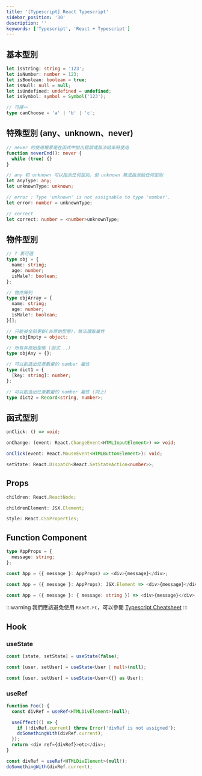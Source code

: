 ```yaml
---
title: '[Typescript] React Typescript'
sidebar_position: '30'
description: ''
keywords: ['Typescript', 'React + Typescript']
---
```


## 基本型別

```ts
let isString: string = '123';
let isNumber: number = 123;
let isBoolean: boolean = true;
let isNull: null = null;
let isUndefined: undefined = undefined;
let isSymbol: symbol = Symbol('123');

// 可擇一
type canChoose = 'a' | 'b' | 'c';
```

## 特殊型別 (any、unknown、never)

```ts
// never 的使用場景是在函式中拋出錯誤或無法結束時使用
function neverEnd(): never {
  while (true) {}
}

// any 和 unknown 可以指派任何型別，但 unknown 無法指派給任何型別
let anyType: any;
let unknownType: unknown;

// error : Type 'unknown' is not assignable to type 'number'.
let error: number = unknownType;

// correct
let correct: number = <number>unknownType;
```

## 物件型別

```ts
// ? 表可選
type obj = {
  name: string;
  age: number;
  isMale?: boolean;
};

// 物件陣列
type objArray = {
  name: string;
  age: number;
  isMale?: boolean;
}[];

// 只能被全部更新(非原始型態)，無法讀取屬性
type objEmpty = object;

// 所有非原始型態 (函式...)
type objAny = {};

// 可以創造出任意數量的 number 屬性
type dict1 = {
  [key: string]: number;
};

// 可以創造出任意數量的 number 屬性 (同上)
type dict2 = Record<string, number>;
```

## 函式型別

```ts
onClick: () => void;

onChange: (event: React.ChangeEvent<HTMLInputElement>) => void;

onClick(event: React.MouseEvent<HTMLButtonElement>): void;

setState: React.Dispatch<React.SetStateAction<number>>;
```

## Props

```ts
children: React.ReactNode;

childrenElement: JSX.Element;

style: React.CSSProperties;
```

## Function Component

```ts
type AppProps = {
  message: string;
};

const App = ({ message }: AppProps) => <div>{message}</div>;

const App = ({ message }: AppProps): JSX.Element => <div>{message}</div>;

const App = ({ message }: { message: string }) => <div>{message}</div>;
```

:::warning
我們應該避免使用 `React.FC`，可以參閱 [Typescript Cheatsheet](https://react-typescript-cheatsheet.netlify.app/docs/basic/getting-started/function_components)
:::

## Hook

### useState

```ts
const [state, setState] = useState(false);

const [user, setUser] = useState<User | null>(null);

const [user, setUser] = useState<User>({} as User);
```

### useRef

```ts
function Foo() {
  const divRef = useRef<HTMLDivElement>(null);

  useEffect(() => {
    if (!divRef.current) throw Error('divRef is not assigned');
    doSomethingWith(divRef.current);
  });
  return <div ref={divRef}>etc</div>;
}
```

```ts
const divRef = useRef<HTMLDivElement>(null!);
doSomethingWith(divRef.current);
```
